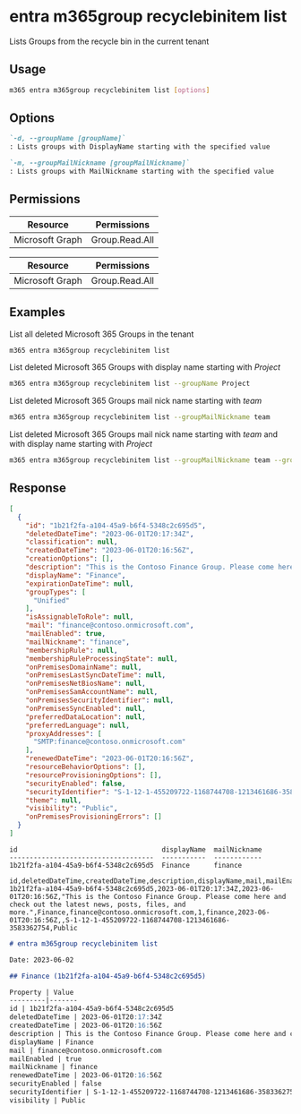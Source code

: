 
# entra m365group recyclebinitem list

Lists Groups from the recycle bin in the current tenant

## Usage

```sh
m365 entra m365group recyclebinitem list [options]
```

## Options

```md definition-list
`-d, --groupName [groupName]`
: Lists groups with DisplayName starting with the specified value

`-m, --groupMailNickname [groupMailNickname]`
: Lists groups with MailNickname starting with the specified value
```

<Global />

## Permissions

<Tabs>
  <TabItem value="Delegated">

  | Resource        | Permissions                 |
  |-----------------|-----------------------------|
  | Microsoft Graph | Group.Read.All |

  </TabItem>
  <TabItem value="Application">

  | Resource        | Permissions                 |
  |-----------------|-----------------------------|
  | Microsoft Graph | Group.Read.All |

  </TabItem>
</Tabs>

## Examples

List all deleted Microsoft 365 Groups in the tenant

```sh
m365 entra m365group recyclebinitem list
```

List deleted Microsoft 365 Groups with display name starting with _Project_

```sh
m365 entra m365group recyclebinitem list --groupName Project
```

List deleted Microsoft 365 Groups mail nick name starting with _team_

```sh
m365 entra m365group recyclebinitem list --groupMailNickname team
```

List deleted Microsoft 365 Groups mail nick name starting with _team_ and with display name starting with _Project_

```sh
m365 entra m365group recyclebinitem list --groupMailNickname team --groupName Project
```

## Response

<Tabs>
  <TabItem value="JSON">

  ```json
  [
    {
      "id": "1b21f2fa-a104-45a9-b6f4-5348c2c695d5",
      "deletedDateTime": "2023-06-01T20:17:34Z",
      "classification": null,
      "createdDateTime": "2023-06-01T20:16:56Z",
      "creationOptions": [],
      "description": "This is the Contoso Finance Group. Please come here and check out the latest news, posts, files, and more.",
      "displayName": "Finance",
      "expirationDateTime": null,
      "groupTypes": [
        "Unified"
      ],
      "isAssignableToRole": null,
      "mail": "finance@contoso.onmicrosoft.com",
      "mailEnabled": true,
      "mailNickname": "finance",
      "membershipRule": null,
      "membershipRuleProcessingState": null,
      "onPremisesDomainName": null,
      "onPremisesLastSyncDateTime": null,
      "onPremisesNetBiosName": null,
      "onPremisesSamAccountName": null,
      "onPremisesSecurityIdentifier": null,
      "onPremisesSyncEnabled": null,
      "preferredDataLocation": null,
      "preferredLanguage": null,
      "proxyAddresses": [
        "SMTP:finance@contoso.onmicrosoft.com"
      ],
      "renewedDateTime": "2023-06-01T20:16:56Z",
      "resourceBehaviorOptions": [],
      "resourceProvisioningOptions": [],
      "securityEnabled": false,
      "securityIdentifier": "S-1-12-1-455209722-1168744708-1213461686-3583362754",
      "theme": null,
      "visibility": "Public",
      "onPremisesProvisioningErrors": []
    }
  ]
  ```

  </TabItem>
  <TabItem value="Text">

  ```text
  id                                    displayName  mailNickname
  ------------------------------------  -----------  ------------
  1b21f2fa-a104-45a9-b6f4-5348c2c695d5  Finance      finance
  ```

  </TabItem>
  <TabItem value="CSV">

  ```csv
  id,deletedDateTime,createdDateTime,description,displayName,mail,mailEnabled,mailNickname,renewedDateTime,securityEnabled,securityIdentifier,visibility
  1b21f2fa-a104-45a9-b6f4-5348c2c695d5,2023-06-01T20:17:34Z,2023-06-01T20:16:56Z,"This is the Contoso Finance Group. Please come here and check out the latest news, posts, files, and more.",Finance,finance@contoso.onmicrosoft.com,1,finance,2023-06-01T20:16:56Z,,S-1-12-1-455209722-1168744708-1213461686-3583362754,Public
  ```

  </TabItem>
  <TabItem value="Markdown">

  ```md
  # entra m365group recyclebinitem list

  Date: 2023-06-02

  ## Finance (1b21f2fa-a104-45a9-b6f4-5348c2c695d5)

  Property | Value
  ---------|-------
  id | 1b21f2fa-a104-45a9-b6f4-5348c2c695d5
  deletedDateTime | 2023-06-01T20:17:34Z
  createdDateTime | 2023-06-01T20:16:56Z
  description | This is the Contoso Finance Group. Please come here and check out the latest news, posts, files, and more.
  displayName | Finance
  mail | finance@contoso.onmicrosoft.com
  mailEnabled | true
  mailNickname | finance
  renewedDateTime | 2023-06-01T20:16:56Z
  securityEnabled | false
  securityIdentifier | S-1-12-1-455209722-1168744708-1213461686-3583362754
  visibility | Public
  ```

  </TabItem>
</Tabs>
